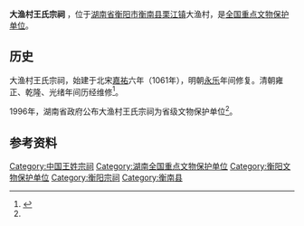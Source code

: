 '''大渔村王氏宗祠''' ，位于[[湖南省|湖南省]][[衡阳市|衡阳市]][[衡南县|衡南县]][[栗江镇|栗江镇]]大渔村，是[[cmn:全国重点文物保护单位列表#.E6.B9.96.E5.8D.97.E7.9C.81.EF.BC.88183.E5.A4.84.EF.BC.89|全国重点文物保护单位]]。

== 历史 ==
大渔村王氏宗祠，始建于北宋[[嘉祐|嘉祐]]六年（1061年），明朝[[永乐|永乐]]年间修复。清朝雍正、乾隆、光绪年间历经维修<ref name=":0">{{Cite book|title=《衡阳市志：1978-2008》|last=|first=|publisher=方志出版社|year=2008年|isbn=9787514412246|location=|page=2114|pages=|chapter=第二十五编 文化}}</ref>。

1996年，湖南省政府公布大渔村王氏宗祠为省级文物保护单位<ref name=":0" />。

== 参考资料 ==
{{Reflist}}
{{湖南全国重点文物保护单位}}
{{衡阳爱国主义教育示范基地}}
[[Category:中国王姓宗祠|Category:中国王姓宗祠]]
[[Category:湖南全国重点文物保护单位|Category:湖南全国重点文物保护单位]]
[[Category:衡阳文物保护单位|Category:衡阳文物保护单位]]
[[Category:衡阳宗祠|Category:衡阳宗祠]]
[[Category:衡南县|Category:衡南县]]